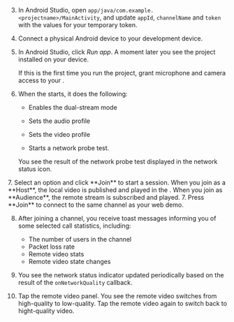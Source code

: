 <PlatformWrapper platform="android">

3. In Android Studio, open `app/java/com.example.<projectname>/MainActivity`, and update `appId`, `channelName` and `token` with the values for your temporary token.

4. Connect a physical Android device to your development device.

5. In Android Studio, click *Run app*. A moment later you see the project installed on your device.

    If this is the first time you run the project, grant microphone and camera access to your <Vpl k="CLIENT" />.

6. When the <Vpl k="CLIENT" /> starts, it does the following:

    * Enables the dual-stream mode

    * Sets the audio profile 

    * Sets the video profile

    * Starts a network probe test.
    
    You see the result of the network probe test displayed in the network status icon.

<ProductWrapper product="interactive-live-streaming">
7. Select an option and click **Join** to start a session. When you join as a **Host**, the local video is published and played in the <Vpl k="CLIENT" />. When you join as **Audience**, the remote stream is subscribed and played.
</ProductWrapper>

<ProductWrapper product="video-calling">
7. Press **Join** to connect to the same channel as your web demo.
</ProductWrapper>

8. After joining a channel, you receive toast messages informing you of some selected call statistics, including: 

    * The number of users in the channel
    * Packet loss rate
    * Remote video stats
    * Remote video state changes 

9. You see the network status indicator updated periodically based on the result of the `onNetworkQuality` callback.

10. Tap the remote video panel. You see the remote video switches from high-quality to low-quality. Tap the remote video again to switch back to hight-quality video.

</PlatformWrapper>
